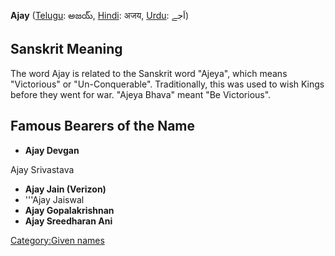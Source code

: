 '''Ajay''' ([[Telugu language|Telugu]]: అజయ్, [[Hindi]]: अजय, [[Urdu]]: اَجے)

== Sanskrit Meaning ==
The word Ajay is related to the Sanskrit word "Ajeya", which means "Victorious" or "Un-Conquerable". Traditionally, this was used to wish Kings before they went for war. "Ajeya Bhava" meant "Be Victorious".

==Famous Bearers of the Name==
{{Advert|date=December 2007}}
*'''Ajay Devgan'''
Ajay Srivastava
*'''Ajay Jain (Verizon)'''
*'''Ajay Jaiswal
*'''Ajay Gopalakrishnan'''
*'''Ajay Sreedharan Ani'''
[[Category:Given names]]